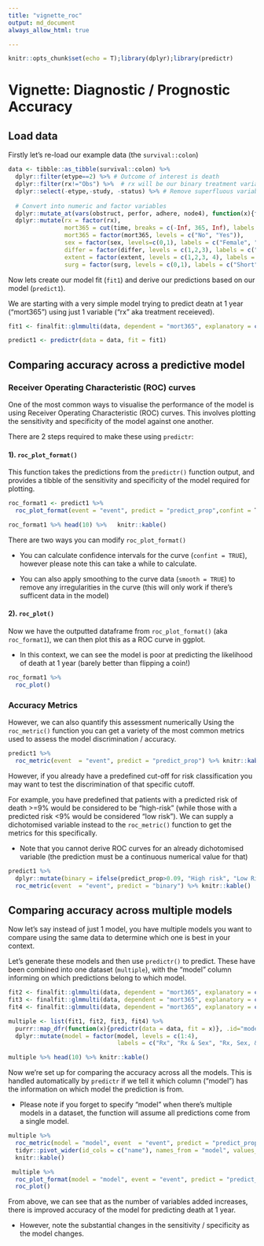 ```yaml
---
title: "vignette_roc"
output: md_document
always_allow_html: true

---
```


```r
knitr::opts_chunk$set(echo = T);library(dplyr);library(predictr)
```

# Vignette: Diagnostic / Prognostic Accuracy

## Load data

Firstly let's re-load our example data (the `survival::colon`)

```r
data <- tibble::as_tibble(survival::colon) %>%
  dplyr::filter(etype==2) %>% # Outcome of interest is death
  dplyr::filter(rx!="Obs") %>%  # rx will be our binary treatment variable
  dplyr::select(-etype,-study, -status) %>% # Remove superfluous variables
  
  # Convert into numeric and factor variables
  dplyr::mutate_at(vars(obstruct, perfor, adhere, node4), function(x){factor(x, levels=c(0,1), labels = c("No", "Yes"))}) %>%
  dplyr::mutate(rx = factor(rx),
                mort365 = cut(time, breaks = c(-Inf, 365, Inf), labels = c("Yes", "No")),
                mort365 = factor(mort365, levels = c("No", "Yes")),
                sex = factor(sex, levels=c(0,1), labels = c("Female", "Male")),
                differ = factor(differ, levels = c(1,2,3), labels = c("Well", "Moderate", "Poor")),
                extent = factor(extent, levels = c(1,2,3, 4), labels = c("Submucosa", "Muscle", "Serosa", "Contiguous Structures")),
                surg = factor(surg, levels = c(0,1), labels = c("Short", "Long")))
```


Now lets create our model fit (`fit1`) and derive our predictions based on our model (`predict1`).

We are starting with a very simple model trying to predict deatn at 1 year ("mort365") using just 1 variable ("rx" aka treatment receieved).

```r
fit1 <- finalfit::glmmulti(data, dependent = "mort365", explanatory = c("rx"))

predict1 <- predictr(data = data, fit = fit1)
```


## Comparing accuracy across a predictive model


### Receiver Operating Characteristic (ROC) curves

One of the most common ways to visualise the performance of the model is using Receiver Operating Characteristic (ROC) curves. This involves plotting the sensitivity and specificity of the model against one another.

There are 2 steps required to make these using `predictr`:


#### 1). `roc_plot_format()`

This function takes the predictions from the `predictr()` function output, and provides a tibble of the sensitivity and specificity of the model required for plotting.

```r
roc_format1 <- predict1 %>%
  roc_plot_format(event = "event", predict = "predict_prop",confint = T, smooth=T)

roc_format1 %>% head(10) %>%   knitr::kable()
```

There are two ways you can modify `roc_plot_format()`

 - You can calculate confidence intervals for the curve (`confint = TRUE`), however please note this can take a while to calculate.
 
 - You can also apply smoothing to the curve data (`smooth = TRUE`) to remove any irregularities in the curve (this will only work if there's sufficent data in the model)
 

#### 2). `roc_plot()`

Now we have the outputted dataframe from `roc_plot_format()` (aka `roc_format1`), we can then plot this as a ROC curve in ggplot.

 - In this context, we can see the model is poor at predicting the likelihood of death at 1 year (barely better than flipping a coin!)

```r
roc_format1 %>%
  roc_plot()
```

### Accuracy Metrics

However, we can also quantify this assessment numerically Using the `roc_metric()` function you can get a variety of the most common metrics used to assess the model discrimination / accuracy.


```r
predict1 %>%
  roc_metric(event  = "event", predict = "predict_prop") %>% knitr::kable()
```


However, if you already have a predefined cut-off for risk classification you may want to test the discrimination of that specific cutoff.

For example, you have predefined that patients with a predicted risk of death >=9% would be considered to be "high-risk" (while those with a predicted risk <9% would be considered "low risk"). We can supply a dichotomised variable instead to the `roc_metric()` function to get the metrics for this specifically.

 - Note that you cannot derive ROC curves for an already dichotomised variable (the prediction must be a continuous numerical value for that)


```r
predict1 %>%
  dplyr::mutate(binary = ifelse(predict_prop>0.09, "High risk", "Low Risk")) %>%
  roc_metric(event  = "event", predict = "binary") %>% knitr::kable()
```


## Comparing accuracy across multiple models

Now let's say instead of just 1 model, you have multiple models you want to compare using the same data to determine which one is best in your context.

Let's generate these models and then use `predictr()` to predict. These have been combined into one dataset (`multiple`), with the "model" column informing on which predictions belong to which model. 

```r
fit2 <- finalfit::glmmulti(data, dependent = "mort365", explanatory = c("rx", "sex"))
fit3 <- finalfit::glmmulti(data, dependent = "mort365", explanatory = c("rx", "sex","obstruct"))
fit4 <- finalfit::glmmulti(data, dependent = "mort365", explanatory = c("rx", "sex","obstruct", "differ"))

multiple <- list(fit1, fit2, fit3, fit4) %>%
  purrr::map_dfr(function(x){predictr(data = data, fit = x)}, .id="model") %>%
  dplyr::mutate(model = factor(model, levels = c(1:4),
                               labels = c("Rx", "Rx & Sex", "Rx, Sex, & Obstruct", "Rx, Sex, Obstruct, & Differ")))

multiple %>% head(10) %>% knitr::kable()
```

Now we're set up for comparing the accuracy across all the models. This is handled automatically by `predictr` if we tell it which column ("model") has the information on which model the prediction is from.

 - Please note if you forget to specify "model" when there's multiple models in a dataset, the function will assume all predictions come from a single model.

```r
multiple %>%
  roc_metric(model = "model", event  = "event", predict = "predict_prop") %>%
  tidyr::pivot_wider(id_cols = c("name"), names_from = "model", values_from = "metric") %>%
  knitr::kable()

 multiple %>%
  roc_plot_format(model = "model", event = "event", predict = "predict_prop",confint = F, smooth = F) %>%
  roc_plot()
```

From above, we can see that as the number of variables added increases, there is improved accuracy of the model for predicting death at 1 year.

 - However, note the substantial changes in the sensitivity / specificity as the model changes.
